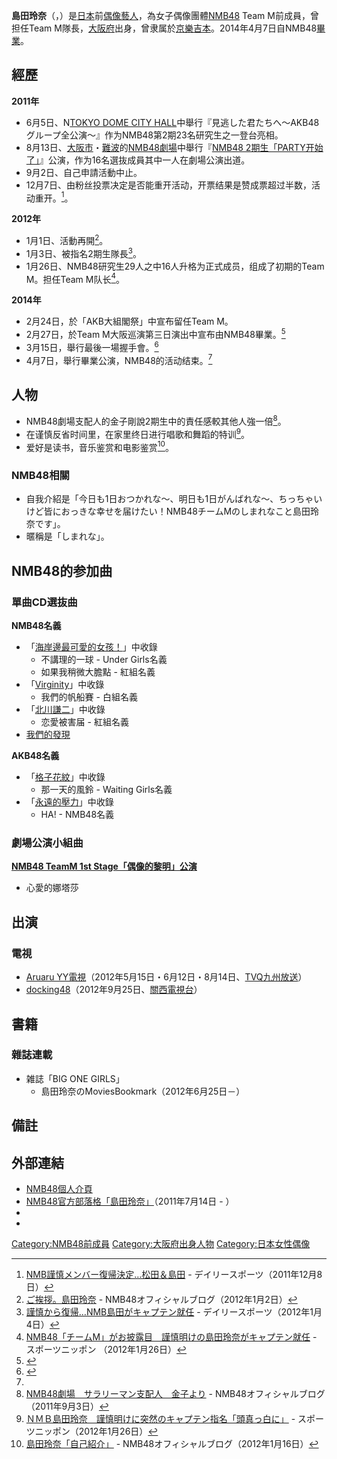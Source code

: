 {{roughtranslation|time=2013-03-26T14:13:53+00:00}}
{{Infobox AKB48 member
|名稱 = 島田玲奈
|日文原名 = 島田 玲奈
|假名 = しまだ れな
|羅馬拼音 = Shimada Rena
|圖像 =
|暱稱 =  {{lang|ja|しまれな}}
|國籍 = {{JPN}}
|生年 = 1993
|生月 = 8
|生日 = 5
|出身地點 = {{JPN}}[[大阪府|大阪府]]
|血型 = A型
|身高 = {{height|m=1.52}}
|出道作品 = 《[[海岸邊最可愛的女孩！|不講理的一球]]》
|出道日期 = 2011年6月5日
|畢業日期 = 2014年4月7日
|加入時期 = NMB48第2期
|經紀公司 = [[京樂吉本控股|京樂吉本]]
|畢業前所屬團體 = NMB48
|畢業前所屬隊伍 = Team M
|兼任職務 = Team M隊長（2012年1月 - 2014年4月）
|前屬隊伍 = 研究生
|選拔次數 = 1次
|第四屆總選舉排名 = 未入圍
|第五屆總選舉排名 = 未入圍
|相關團體 = 
|官方網站 = https://web.archive.org/web/20140308105226/http://www.nmb48.com/member/shimada_rena/ NMB48個人介頁
}}

'''島田玲奈'''（{{lang-ja|島田 玲奈}}，{{bd|1993年|8月5日}}）是[[日本|日本]]前[[日本偶像|偶像藝人]]，為女子偶像團體[[NMB48|NMB48]] Team M前成員，曾担任Team M隊長，[[大阪府|大阪府]]出身，曾隶属於[[京樂吉本控股|京樂吉本]]。2014年4月7日自NMB48[[畢業_(演藝界)|畢業]]。

== 經歷 ==
'''2011年'''
* 6月5日、N[[MEETS_PORT#TOKYO_DOME_CITY_HALL|TOKYO DOME CITY HALL]]中舉行『見逃した君たちへ〜AKB48グループ全公演〜』作为NMB48第2期23名研究生之一登台亮相。
* 8月13日、[[大阪市|大阪市]]・[[難波|難波]]的[[NMB48劇場|NMB48劇場]]中舉行『[[teamA_1st_Stage「PARTY开始了」#NMB48_2期生公演「PARTY开始了」|NMB48 2期生「PARTY开始了」]]』公演，作为16名選抜成員其中一人在劇場公演出道。
* 9月2日、自己申請活動中止。
* 12月7日、由粉丝投票决定是否能重开活动，开票结果是赞成票超过半数，活动重开。<ref>[http://www.daily.co.jp/gossip/article/2011/12/08/0004668733.shtml NMB謹慎メンバー復帰決定…松田＆島田] {{webarchive|url=https://web.archive.org/web/20121226060144/http://www.daily.co.jp/gossip/article/2011/12/08/0004668733.shtml |date=2012-12-26 }} - デイリースポーツ（2011年12月8日）</ref>。

'''2012年'''
* 1月1日、活動再開<ref>[http://ameblo.jp/nmb48/entry-11124321740.html ご挨拶。島田玲奈] {{webarchive|url=https://web.archive.org/web/20120108195257/http://ameblo.jp/nmb48/entry-11124321740.html |date=2012-01-08 }} - NMB48オフィシャルブログ（2012年1月2日）</ref>。
* 1月3日、被指名2期生隊長<ref>[http://www.daily.co.jp/gossip/article/2012/01/04/0004720696.shtml 謹慎から復帰…NMB島田がキャプテン就任] {{webarchive|url=https://web.archive.org/web/20121127112735/http://www.daily.co.jp/gossip/article/2012/01/04/0004720696.shtml |date=2012-11-27 }} - デイリースポーツ（2012年1月4日）</ref>。
* 1月26日、NMB48研究生29人之中16人升格为正式成员，组成了初期的Team M。担任Team M队长<ref>[http://www.oricon.co.jp/news/music/2006234/full/ NMB48「チームM」がお披露目　謹慎明けの島田玲奈がキャプテン就任] {{Wayback|url=http://www.oricon.co.jp/news/music/2006234/full/ |date=20131028004217 }} -  スポーツニッポン （2012年1月26日）</ref>。
'''2014年'''
* 2月24日，於「AKB大組閣祭」中宣布留任Team M。
* 2月27日，於Team M大阪巡演第三日演出中宣布由NMB48畢業。<ref>{{cite web |url=http://www.oricon.co.jp/news/2034556/full/ |script-title=ja:NMB島田玲奈、組閣直後に卒業発表 |publisher=ORICON STYLE |date=2014-02-27 |accessdate=2014-02-28 |archive-date=2015-09-24 |archive-url=https://web.archive.org/web/20150924145045/http://www.oricon.co.jp/news/2034556/full/ |dead-url=no }}{{ja icon}}</ref>
* 3月15日，舉行最後一場握手會。<ref name="畢業">{{cite web |url=http://ameblo.jp/nmb48/entry-11792819417.html |title=<span lang="ja">チームM　島田玲奈　今後の活動及び卒業公演チケット受付/プレゼント・ファンレターに関するお知らせ</span> |publisher=NMB48官方Blog |language=ja |date=2014-03-10 |accessdate=2014-03-10 |archive-date=2014-03-10 |archive-url=https://web.archive.org/web/20140310160153/http://ameblo.jp/nmb48/entry-11792819417.html |dead-url=no }}</ref>
* 4月7日，舉行畢業公演，NMB48的活动结束。<ref name="畢業"/>

== 人物 ==
* NMB48劇場支配人的金子剛說2期生中的責任感較其他人強一倍<ref>[http://ameblo.jp/nmb48/entry-11006782164.html NMB48劇場　サラリーマン支配人　金子より] {{Wayback|url=http://ameblo.jp/nmb48/entry-11006782164.html |date=20190921214734 }} - NMB48オフィシャルブログ（2011年9月3日）</ref>。
* 在谨慎反省时间里，在家里终日进行唱歌和舞蹈的特训<ref>[http://www.sponichi.co.jp/entertainment/news/2012/01/17/kiji/K20120117002448070.html ＮＭＢ島田玲奈　謹慎明けに突然のキャプテン指名「頭真っ白に」] {{Wayback|url=http://www.sponichi.co.jp/entertainment/news/2012/01/17/kiji/K20120117002448070.html |date=20190921214746 }} -  スポーツニッポン（2012年1月26日）</ref>。
*爱好是读书，音乐鉴赏和电影鉴赏<ref>[http://ameblo.jp/nmb48/entry-11137019483.html 島田玲奈「自己紹介」]{{dead link|date=2017年12月 |bot=InternetArchiveBot |fix-attempted=yes }} -  NMB48オフィシャルブログ（2012年1月16日）</ref>。

=== NMB48相關 ===
* 自我介紹是「今日も1日おつかれな～、明日も1日がんばれな～、ちっちゃいけど皆におっきな幸せを届けたい！NMB48チームMのしまれなこと島田玲奈です」。
* 暱稱是「しまれな」。

== NMB48的参加曲 ==
=== 單曲CD選抜曲 ===
'''NMB48名義'''
* 「[[海岸邊最可愛的女孩！|海岸邊最可愛的女孩！]]」中收錄
** 不講理的一球  - Under Girls名義
** 如果我稍微大膽點  - 紅組名義
* 「[[Virginity|Virginity]]」中收錄
** 我們的帆船賽 - 白組名義
*「[[北川謙二_(NMB48單曲)|北川謙二]]」中收錄
** 恋愛被害届 - 紅組名義
*    [[我們的發現|我們的發現]]

'''AKB48名義'''
* 「[[格子花紋|格子花紋]]」中收錄
** 那一天的風鈴 - Waiting Girls名義
* 「[[永遠的壓力|永遠的壓力]]」中收錄
** HA! - NMB48名義

=== 劇場公演小組曲 === 
'''[[teamB_4th_Stage「偶像的黎明」#NMB48_TeamM_1st_Stage「偶像的黎明」公演|NMB48 TeamM 1st Stage「偶像的黎明」公演]]'''
* 心愛的娜塔莎

== 出演 ==

=== 電視 ===
* [[Aruaru_YY電視|Aruaru YY電視]]（2012年5月15日・6月12日・8月14日、[[TVQ九州放送|TVQ九州放送]]）
* [[docking48|docking48]]（2012年9月25日、[[關西電視台|關西電視台]]）

== 書籍 ==
=== 雜誌連載 ===
*  雑誌「BIG ONE GIRLS」
** 島田玲奈のMoviesBookmark（2012年6月25日－）

== 備註 ==
{{Reflist}}

== 外部連結 ==
* [https://web.archive.org/web/20140308105226/http://www.nmb48.com/member/shimada_rena/ NMB48個人介頁]{{ja}}
* [https://web.archive.org/web/20140221141606/http://ameblo.jp/nmb48/theme-10039754943.html NMB48官方部落格「島田玲奈」]（2011年7月14日 - ）{{ja}}
*{{Twitter|smd_rn}}{{ja}}
*{{Instagram|smd_rn321}}{{ja}}

{{NMB48}}
{{Normdaten}}

{{DEFAULTSORT:Shimada Rena}}
[[Category:NMB48前成員|Category:NMB48前成員]]
[[Category:大阪府出身人物|Category:大阪府出身人物]]
[[Category:日本女性偶像|Category:日本女性偶像]]